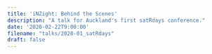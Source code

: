 ```yaml
---
title: 'iNZight: Behind the Scenes'
description: "A talk for Auckland's first satRdays conference."
date: '2020-02-22T9:00:00'
filename: "talks/2020-01_satRdays"
draft: false
---
```

